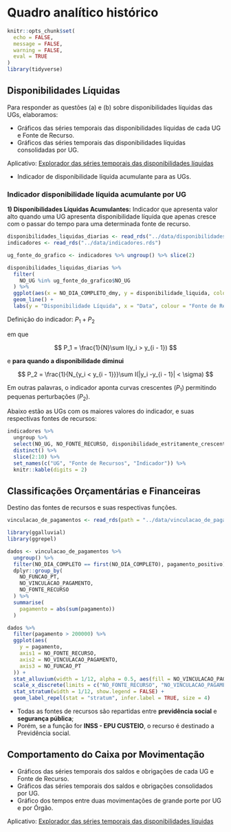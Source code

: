 # Quadro analítico histórico 

```r
knitr::opts_chunk$set(
  echo = FALSE, 
  message = FALSE, 
  warning = FALSE, 
  eval = TRUE
)
library(tidyverse)
```


## Disponibilidades Líquidas

Para responder as questões (a) e (b) sobre disponibilidades líquidas das UGs, elaboramos:

- Gráficos das séries temporais das disponibilidades líquidas de cada UG e Fonte de Recurso.
- Gráficos das séries temporais das disponibilidades líquidas consolidadas por UG.

Aplicativo: [Explorador das séries temporais das disponibilidades líquidas](https://rseis.shinyapps.io/explorador_disponibilidades_liquidas)

- Indicador de disponibilidade líquida acumulante para as UGs.

### Indicador disponibilidade líquida acumulante por UG

**1) Disponibilidades Líquidas Acumulantes:** Indicador que apresenta valor alto quando uma UG apresenta disponibilidade líquida que apenas cresce com o passar do tempo para uma determinada fonte de recurso.

```r
disponibilidades_liquidas_diarias <- read_rds("../data/disponibilidades_liquidas_diarias.rds")
indicadores <- read_rds("../data/indicadores.rds")

ug_fonte_do_grafico <- indicadores %>% ungroup() %>% slice(2)

disponibilidades_liquidas_diarias %>%
  filter(
    NO_UG %in% ug_fonte_do_grafico$NO_UG
  ) %>%
  ggplot(aes(x = NO_DIA_COMPLETO_dmy, y = disponibilidade_liquida, colour = NO_FONTE_RECURSO)) +
  geom_line() +
  labs(y = "Disponibilidade Líquida", x = "Data", colour = "Fonte de Recurso")

```

Definição do indicador: $P_1 + P_2$

em que 

$$
P_1 = \frac{1}{N}\sum I(y_i > y_{i - 1})
$$

e **para quando a disponibilidade diminui**

$$
P_2 = \frac{1}{N_{y_i < y_{i - 1}}}\sum I(|y_i -y_{i - 1}| < \sigma)
$$

Em outras palavras, o indicador aponta curvas crescentes ($P_1$) permitindo pequenas perturbações ($P_2$).

Abaixo estão as UGs com os maiores valores do indicador, e suas respectivas fontes de recursos:

```r
indicadores %>%
  ungroup %>%
  select(NO_UG, NO_FONTE_RECURSO, disponibilidade_estritamente_crescente) %>%
  distinct() %>%
  slice(2:10) %>%
  set_names(c("UG", "Fonte de Recursos", "Indicador")) %>%
  knitr::kable(digits = 2) 
```



## Classificações Orçamentárias e Financeiras

Destino das fontes de recursos e suas respectivas funções.

```r

vinculacao_de_pagamentos <- read_rds(path = "../data/vinculacao_de_pagamentos.rds")

library(ggalluvial)
library(ggrepel)

dados <- vinculacao_de_pagamentos %>%
  ungroup() %>%
  filter(NO_DIA_COMPLETO == first(NO_DIA_COMPLETO), pagamento_positivo) %>%
  dplyr::group_by(
    NO_FUNCAO_PT, 
    NO_VINCULACAO_PAGAMENTO,
    NO_FONTE_RECURSO
  ) %>%
  summarise(
    pagamento = abs(sum(pagamento))
  )

dados %>%
  filter(pagamento > 200000) %>%
  ggplot(aes(
    y = pagamento, 
    axis1 = NO_FONTE_RECURSO,
    axis2 = NO_VINCULACAO_PAGAMENTO,
    axis3 = NO_FUNCAO_PT
  )) +
  stat_alluvium(width = 1/12, alpha = 0.5, aes(fill = NO_VINCULACAO_PAGAMENTO), show.legend = FALSE) +
  scale_x_discrete(limits = c("NO_FONTE_RECURSO", "NO_VINCULACAO_PAGAMENTO", "NO_FUNCAO_PT"), expand = c(0.05, 0.05)) +
  stat_stratum(width = 1/12, show.legend = FALSE) +
  geom_label_repel(stat = "stratum", infer.label = TRUE, size = 4)
```

- Todas as fontes de recursos são repartidas entre **previdência social** e **segurança pública**;
- Porém, se a função for **INSS - EPU CUSTEIO**, o recurso é destinado a Previdência social.

## Comportamento do Caixa por Movimentação

- Gráficos das séries temporais dos saldos e obrigações de cada UG e Fonte de Recurso.
- Gráficos das séries temporais dos saldos e obrigações consolidados por UG.
- Gráfico dos tempos entre duas movimentações de grande porte por UG e por Órgão.

Aplicativo: [Explorador das séries temporais das disponibilidades líquidas](https://rseis.shinyapps.io/explorador_disponibilidades_liquidas)